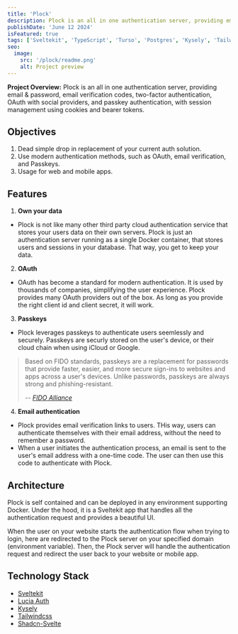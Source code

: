 ```yaml
---
title: 'Plock'
description: Plock is an all in one authentication server, providing email & password, email verification codes, two-factor authentication, OAuth with social providers, and passkey authentication, with session management using cookies and bearer tokens.
publishDate: 'June 12 2024'
isFeatured: true
tags: ['Sveltekit', 'TypeScript', 'Turso', 'Postgres', 'Kysely', 'Tailwindcss']
seo:
  image:
    src: '/plock/readme.png'
    alt: Project preview
---
```



**Project Overview:**
Plock is an all in one authentication server, providing email & password, email verification codes, two-factor authentication, OAuth with social providers, and passkey authentication, with session management using cookies and bearer tokens.

<div class="flex justify-center mb-10">
  <Carousel
    client:load
    images={[
      { src: '/plock/demo.gif', alt: 'Demo of Pluck' },
      { src: '/plock/demo-iphone.gif', alt: 'Using Pluck with Expo for mobile app authentication' },
      { src: '/plock/readme.png', alt: 'Pluck README' }
    ]}
  />
</div>

## Objectives

1. Dead simple drop in replacement of your current auth solution.
2. Use modern authentication methods, such as OAuth, email verification, and Passkeys.
3. Usage for web and mobile apps.

## Features

1. **Own your data**

- Plock is not like many other third party cloud authentication service that stores your users data on their own servers. Plock is just an authentication server running as a single Docker container, that stores users and sessions in your database. That way, you get to keep your data.

2. **OAuth**

- OAuth has become a standard for modern authentication. It is used by thousands of companies, simplifying the user experience. Plock provides many OAuth providers out of the box. As long as you provide the right client id and client secret, it will work.

3. **Passkeys**

- Plock leverages passkeys to authenticate users seemlessly and securely. Passkeys are securly stored on the user's device, or their cloud chain when using iCloud or Google.

> Based on FIDO standards, passkeys are a replacement for passwords that provide faster, easier, and more secure sign-ins to websites and apps across a user's devices. Unlike passwords, passkeys are always strong and phishing-resistant.
>
> -- <cite>[FIDO Alliance][1]</cite>

4. **Email authentication**

- Plock provides email verification links to users. THis way, users can authenticate themselves with their email address, without the need to remember a password.
- When a user initiates the authentication process, an email is sent to the user's email address with a one-time code. The user can then use this code to authenticate with Plock.

## Architecture

Plock is self contained and can be deployed in any environment supporting Docker. Under the hood, it is a Sveltekit app that handles all the authentication request and provides a beautiful UI.

When the user on your website starts the authentication flow when trying to login, here are redirected to the Plock server on your specified domain (environment variable). Then, the Plock server will handle the authentication request and redirect the user back to your website or mobile app.

## Technology Stack

- [Sveltekit](https://kit.svelte.dev)
- [Lucia Auth](https://github.com/lucia-auth/lucia)
- [Kysely](https://kysely.dev)
- [Tailwindcss](https://tailwindcss.com/)
- [Shadcn-Svelte](https://www.shadcn-svelte.com/)

[1]: https://fidoalliance.org/passkeys

